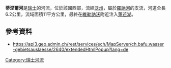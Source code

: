 {{Coord|46.40229|N|6.92509|E|display=title}}

'''蒂涅爾河'''是[[瑞士|瑞士]]的河流，位於該國西部，流經[[沃州|沃州]]，屬於[[羅訥河|羅訥河]]的支流，河道全長6.2公里，流域面積11平方公里，最終在[[維勒訥沃_(沃州)|維勒訥沃]]附近注入[[萊芒湖|萊芒湖]]。

==參考資料==
* https://api3.geo.admin.ch/rest/services/ech/MapServer/ch.bafu.wasser-gebietsauslaesse/2640/extendedHtmlPopup?lang=de

{{Switzerland-geo-stub}}
[[Category:瑞士河流|Category:瑞士河流]]